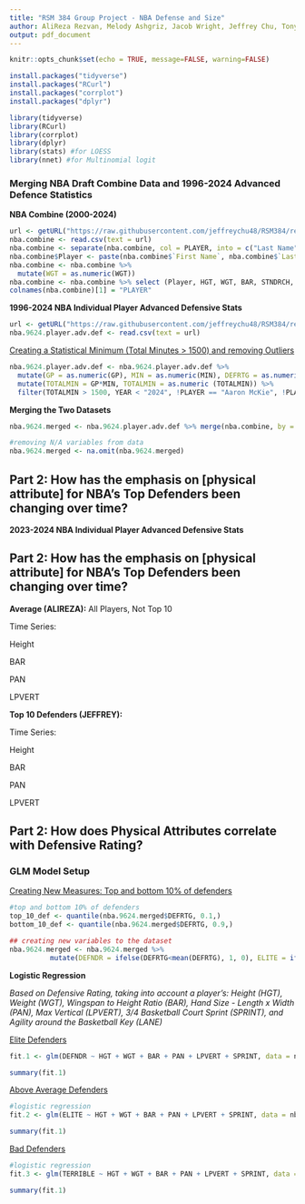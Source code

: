 ```yaml
---
title: "RSM 384 Group Project - NBA Defense and Size"
author: AliReza Rezvan, Melody Ashgriz, Jacob Wright, Jeffrey Chu, Tony Wang
output: pdf_document
---
```


```r
knitr::opts_chunk$set(echo = TRUE, message=FALSE, warning=FALSE)
```

```r
install.packages("tidyverse")
install.packages("RCurl")
install.packages("corrplot")
install.packages("dplyr")
```

```r
library(tidyverse)
library(RCurl)
library(corrplot)
library(dplyr)
library(stats) #for LOESS
library(nnet) #for Multinomial logit
```

### Merging NBA Draft Combine Data and 1996-2024 Advanced Defence Statistics

**NBA Combine (2000-2024)**

```r
url <- getURL("https://raw.githubusercontent.com/jeffreychu48/RSM384/refs/heads/main/NBA_draft_combine.csv")
nba.combine <- read.csv(text = url)
nba.combine <- separate(nba.combine, col = PLAYER, into = c("Last Name", "First Name"), sep = ", ")
nba.combine$Player <- paste(nba.combine$`First Name`, nba.combine$`Last Name`, sep = " ")
nba.combine <- nba.combine %>%
  mutate(WGT = as.numeric(WGT))
nba.combine <- nba.combine %>% select (Player, HGT, WGT, BAR, STNDRCH, PAN, LPVERT, SPRINT, LANE)
colnames(nba.combine)[1] = "PLAYER"
```

**1996-2024 NBA Individual Player Advanced Defensive Stats**

```r
url <- getURL("https://raw.githubusercontent.com/jeffreychu48/RSM384/refs/heads/main/1996-2024%20NBA%20Player%20Advanced%20Defensive%20Stats.csv")
nba.9624.player.adv.def <- read.csv(text = url)
```

[Creating a Statistical Minimum (Total Minutes \> 1500) and removing Outliers]{.underline}

```r
nba.9624.player.adv.def <- nba.9624.player.adv.def %>%
  mutate(GP = as.numeric(GP), MIN = as.numeric(MIN), DEFRTG = as.numeric(DEFRTG)) %>%
  mutate(TOTALMIN = GP*MIN, TOTALMIN = as.numeric (TOTALMIN)) %>% 
  filter(TOTALMIN > 1500, YEAR < "2024", !PLAYER == "Aaron McKie", !PLAYER == "A.C. Green")
```

**Merging the Two Datasets**

```r
nba.9624.merged <- nba.9624.player.adv.def %>% merge(nba.combine, by = "PLAYER", all = FALSE)

#removing N/A variables from data
nba.9624.merged <- na.omit(nba.9624.merged)   
```


## Part 2: How has the emphasis on [physical attribute] for NBA’s Top Defenders been changing over time?

**2023-2024 NBA Individual Player Advanced Defensive Stats**

## Part 2: How has the emphasis on [physical attribute] for NBA’s Top Defenders been changing over time?

**Average (ALIREZA):**
All Players, Not Top 10

Time Series:

Height

BAR

PAN

LPVERT



**Top 10 Defenders (JEFFREY):**

Time Series:

Height

BAR

PAN

LPVERT


## Part 2: How does Physical Attributes correlate with Defensive Rating?

### GLM Model Setup

[Creating New Measures: Top and bottom 10% of defenders]{.underline}
```r
#top and bottom 10% of defenders 
top_10_def <- quantile(nba.9624.merged$DEFRTG, 0.1,)
bottom_10_def <- quantile(nba.9624.merged$DEFRTG, 0.9,)

## creating new variables to the dataset 
nba.9624.merged <- nba.9624.merged %>%
          mutate(DEFNDR = ifelse(DEFRTG<mean(DEFRTG), 1, 0), ELITE = ifelse(DEFRTG<=top_10_def, 1, 0), TERRIBLE = ifelse(DEFRTG>=bottom_10_def, 1, 0))
```

**Logistic Regression**

*Based on Defensive Rating, taking into account a player's: Height (HGT), Weight (WGT), Wingspan to Height Ratio (BAR), Hand Size - Length x Width (PAN), Max Vertical (LPVERT), 3/4 Basketball Court Sprint (SPRINT), and Agility around the Basketball Key (LANE)*

[Elite Defenders]{.underline}
```r
fit.1 <- glm(DEFNDR ~ HGT + WGT + BAR + PAN + LPVERT + SPRINT, data = nba.9624.merged, family = "binomial")    

summary(fit.1)
```

[Above Average Defenders]{.underline}
```r
#logistic regression
fit.2 <- glm(ELITE ~ HGT + WGT + BAR + PAN + LPVERT + SPRINT, data = nba.9624.merged, family = "binomial")    

summary(fit.1)
```

[Bad Defenders]{.underline}
```r
#logistic regression
fit.3 <- glm(TERRIBLE ~ HGT + WGT + BAR + PAN + LPVERT + SPRINT, data = nba.9624.merged, family = "binomial")    

summary(fit.1)
```
